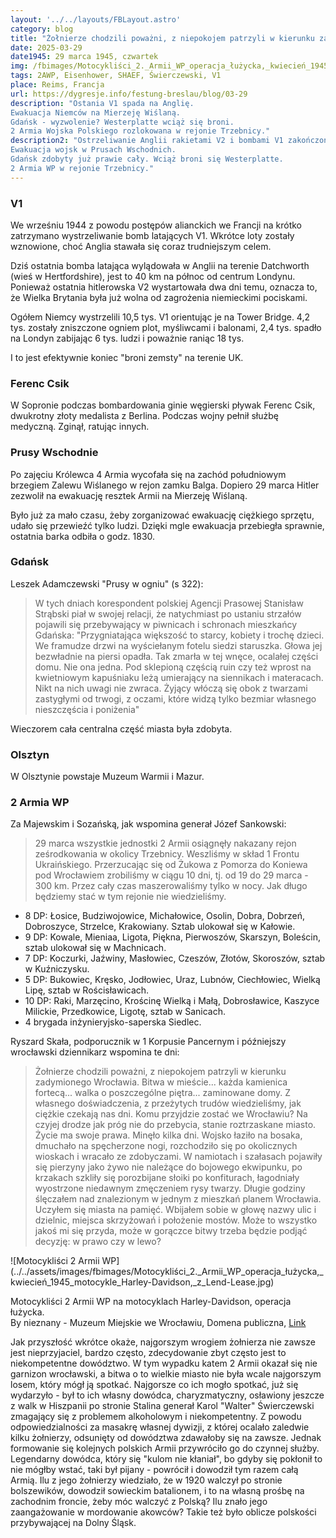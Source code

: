 ```yaml
---
layout: '../../layouts/FBLayout.astro'
category: blog
title: "Żołnierze chodzili poważni, z niepokojem patrzyli w kierunku zadymionego Wrocławia."
date: 2025-03-29
date1945: 29 marca 1945, czwartek
img: /fbimages/Motocykliści_2._Armii_WP_operacja_łużycka,_kwiecień_1945_motocykle_Harley-Davidson,_z_Lend-Lease.jpg
tags: 2AWP, Eisenhower, SHAEF, Świerczewski, V1
place: Reims, Francja
url: https://dygresje.info/festung-breslau/blog/03-29
description: "Ostania V1 spada na Anglię.
Ewakuacja Niemców na Mierzeję Wiślaną.
Gdańsk - wyzwolenie? Westerplatte wciąż się broni.
2 Armia Wojska Polskiego rozlokowana w rejonie Trzebnicy."
description2: "Ostrzeliwanie Anglii rakietami V2 i bombami V1 zakończone.
Ewakuacja wojsk w Prusach Wschodnich.
Gdańsk zdobyty już prawie cały. Wciąż broni się Westerplatte.
2 Armia WP w rejonie Trzebnicy."
---
```



### V1

We wrześniu 1944 z powodu postępów alianckich we Francji na krótko zatrzymano wystrzeliwanie bomb latających V1. Wkrótce loty zostały wznowione, choć Anglia stawała się coraz trudniejszym celem.

Dziś ostatnia bomba latająca wylądowała w Anglii na terenie Datchworth (wieś w Hertfordshire), jest to 40 km na północ od centrum Londynu. Ponieważ ostatnia hitlerowska V2 wystartowała dwa dni temu, oznacza to, że Wielka Brytania była już wolna od zagrożenia niemieckimi pociskami.

Ogółem Niemcy wystrzelili 10,5 tys. V1 orientując je na Tower Bridge. 4,2 tys. zostały zniszczone ogniem plot, myśliwcami i balonami, 2,4 tys. spadło na Londyn zabijając 6 tys. ludzi i poważnie raniąc 18 tys.

<SeeAlso txt="Vergeltungswaffe od V1 do V4 / broń zemsty" url="/festung-breslau/article/vergeltungswaffe" />

I to jest efektywnie koniec "broni zemsty" na terenie UK.

### Ferenc Csik

W Sopronie podczas bombardowania ginie węgierski pływak Ferenc Csik, dwukrotny złoty medalista z Berlina. Podczas wojny pełnił służbę medyczną. Zginął, ratując innych.

### Prusy Wschodnie

Po zajęciu Królewca 4 Armia wycofała się na zachód południowym brzegiem Zalewu Wiślanego w rejon zamku Balga. Dopiero 29 marca Hitler zezwolił na ewakuację resztek Armii na Mierzeję Wiślaną.

Było już za mało czasu, żeby zorganizować ewakuację ciężkiego sprzętu, udało się przewieźć tylko ludzi. Dzięki mgle ewakuacja przebiegła sprawnie, ostatnia barka odbiła o godz. 1830.

### Gdańsk

Leszek Adamczewski "Prusy w ogniu" (s 322):

>W tych dniach korespondent polskiej Agencji Prasowej Stanisław Strąbski piał w swojej relacji, że natychmiast po ustaniu strzałów pojawili się przebywający w piwnicach i schronach mieszkańcy Gdańska: "Przygniatająca większość to starcy, kobiety i trochę dzieci. We framudze drzwi na wyściełanym fotelu siedzi staruszka. Głowa jej bezwładnie na piersi opadła. Tak zmarła w tej wnęce, ocalałej części domu. Nie ona jedna. Pod sklepioną częścią ruin czy też wprost na kwietniowym kapuśniaku leżą umierający na siennikach i materacach. Nikt na nich uwagi nie zwraca. Żyjący włóczą się obok z twarzami zastygłymi od trwogi, z oczami, które widzą tylko bezmiar własnego nieszczęścia i poniżenia"

Wieczorem cała centralna część miasta była zdobyta.

### Olsztyn

W Olsztynie powstaje Muzeum Warmii i Mazur.

### 2 Armia WP

Za Majewskim i Sozańską, jak wspomina generał Józef Sankowski:

>29 marca wszystkie jednostki 2 Armii osiągnęły nakazany rejon ześrodkowania w okolicy Trzebnicy. Weszliśmy w skład 1 Frontu Ukraińskiego. Przerzucając się od Żukowa z Pomorza do Koniewa pod Wrocławiem zrobiliśmy w ciągu 10 dni, tj. od 19 do 29 marca - 300 km. Przez cały czas maszerowaliśmy tylko w nocy. Jak długo będziemy stać w tym rejonie nie wiedzieliśmy.

- 8 DP: Łosice, Budziwojowice, Michałowice, Osolin, Dobra, Dobrzeń, Dobroszyce, Strzelce, Krakowiany. Sztab ulokował się w Kałowie.
- 9 DP: Kowale, Mieniaa, Ligota, Piękna, Pierwoszów, Skarszyn, Boleścin, sztab ulokował się w Machnicach.
- 7 DP: Koczurki, Jaźwiny, Masłowiec, Czeszów, Złotów, Skoroszów, sztab w Kuźniczysku.
- 5 DP: Bukowiec, Kręsko, Jodłowiec, Uraz, Lubnów, Ciechłowiec, Wielką Lipę, sztab w Rościsławicach.
- 10 DP: Raki, Marzęcino, Krościnę Wielką i Małą, Dobrosławice, Kaszyce Milickie, Przedkowice, Ligotę, sztab w Sanicach.
- 4 brygada inżynieryjsko-saperska Siedlec.

Ryszard Skała, podporucznik w 1 Korpusie Pancernym i późniejszy wrocławski dziennikarz wspomina te dni:

>Żołnierze chodzili poważni, z niepokojem patrzyli w kierunku zadymionego Wrocławia. Bitwa w mieście... każda kamienica fortecą... walka o poszczególne piętra... zaminowane domy. Z własnego doświadczenia, z przeżytych trudów wiedzieliśmy, jak ciężkie czekają nas dni. Komu przyjdzie zostać we Wrocławiu? Na czyjej drodze jak próg nie do przebycia, stanie roztrzaskane miasto. Życie ma swoje prawa. Minęło kilka dni. Wojsko łaziło na bosaka, dmuchało na spęcherzone nogi, rozchodziło się po okolicznych wioskach i wracało ze zdobyczami. W namiotach i szałasach pojawiły się pierzyny jako żywo nie należące do bojowego ekwipunku, po krzakach szkliły się porozbijane słoiki po konfiturach, łagodniały wyostrzone niedawnym zmęczeniem rysy twarzy. Długie godziny ślęczałem nad znalezionym w jednym z mieszkań planem Wrocławia. Uczyłem się miasta na pamięć. Wbijałem sobie w głowę nazwy ulic i dzielnic, miejsca skrzyżowań i położenie mostów. Może to wszystko jakoś mi się przyda, może w gorączce bitwy trzeba będzie podjąć decyzję: w prawo czy w lewo?

<FBBoxImageWrapper>
![Motocykliści 2 Armii WP](../../assets/images/fbimages/Motocykliści_2._Armii_WP_operacja_łużycka,_kwiecień_1945_motocykle_Harley-Davidson,_z_Lend-Lease.jpg)

Motocykliści 2 Armii WP na motocyklach Harley-Davidson, operacja łużycka.<br />
By nieznany - Muzeum Miejskie we Wrocławiu, Domena publiczna, [Link](https://commons.wikimedia.org/w/index.php?curid=52071503)
</FBBoxImageWrapper>

Jak przyszłość wkrótce okaże, najgorszym wrogiem żołnierza nie zawsze jest nieprzyjaciel, bardzo często, zdecydowanie zbyt często jest to niekompetentne dowództwo. W tym wypadku katem 2 Armii okazał się nie garnizon wrocławski, a bitwa o to wielkie miasto nie była wcale najgorszym losem, który mógł ją spotkać. Najgorsze co ich mogło spotkać, już się wydarzyło - był to ich własny dowódca, charyzmatyczny, osławiony jeszcze z walk w Hiszpanii po stronie Stalina generał Karol "Walter" Świerczewski zmagający się z problemem alkoholowym i niekompetentny. Z powodu odpowiedzialności za masakrę własnej dywizji, z której ocalało zaledwie kilku żołnierzy, odsunięty od dowództwa zdawałoby się na zawsze. Jednak formowanie się kolejnych polskich Armii przywróciło go do czynnej służby. Legendarny dowódca, który się "kulom nie kłaniał", bo gdyby się pokłonił to nie mógłby wstać, taki był pijany - powrócił i dowodził tym razem całą Armią. Ilu z jego żołnierzy wiedziało, że w 1920 walczył po stronie bolszewików, dowodził sowieckim batalionem, i to na własną prośbę na zachodnim froncie, żeby móc walczyć z Polską? Ilu znało jego zaangażowanie w mordowanie akowców? Takie też było oblicze polskości przybywającej na Dolny Śląsk.
